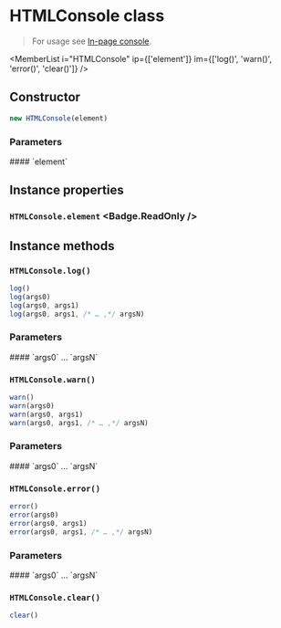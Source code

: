 <Module name="@misonou/react-app-utils" />

# HTMLConsole class

> For usage see [In-page console](/docs/devtools/html-console).

<MemberList
    i="HTMLConsole"
    ip={['element']}
    im={['log()', 'warn()', 'error()', 'clear()']}
/>

## Constructor

```javascript
new HTMLConsole(element)
```

### Parameters

<dl>
    #### `element`
</dl>

## Instance properties

### `HTMLConsole.element` <Badge.ReadOnly />

## Instance methods

### `HTMLConsole.log()`

```javascript
log()
log(args0)
log(args0, args1)
log(args0, args1, /* … ,*/ argsN)
```

### Parameters

<dl>
    #### `args0` … `argsN` <Badge.Optional />
</dl>

### `HTMLConsole.warn()`

```javascript
warn()
warn(args0)
warn(args0, args1)
warn(args0, args1, /* … ,*/ argsN)
```

### Parameters

<dl>
    #### `args0` … `argsN` <Badge.Optional />
</dl>

### `HTMLConsole.error()`

```javascript
error()
error(args0)
error(args0, args1)
error(args0, args1, /* … ,*/ argsN)
```

### Parameters

<dl>
    #### `args0` … `argsN` <Badge.Optional />
</dl>

### `HTMLConsole.clear()`

```javascript
clear()
```
